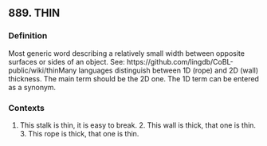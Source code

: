 ## 889. THIN
### Definition
Most generic word describing a relatively small width between opposite surfaces or sides of an object. See: https://github.com/lingdb/CoBL-public/wiki/thinMany languages distinguish between 1D (rope) and 2D (wall) thickness. The main term should be the 2D one. The 1D term can be entered as a synonym.

### Contexts
1. This stalk is thin, it is easy to break. 2. This wall is thick, that one is thin. 3. This rope is thick, that one is thin.

